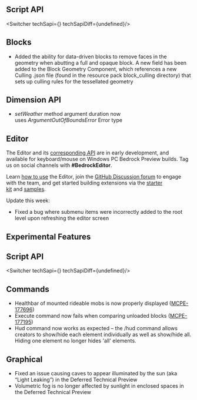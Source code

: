




## **Script API**

<Switcher techSapi={<TechSapiStable/>} techSapiDiff={undefined}/>

## **Blocks**

-   Added the ability for data-driven blocks to remove faces in the geometry when abutting a full and opaque block. A new field has been added to the Block Geometry Component, which references a new Culling .json file (found in the resource pack block\_culling directory) that sets up culling rules for the tessellated geometry 

## **Dimension API**

-   _setWeather_ method argument duration now uses _ArgumentOutOfBoundsError_ Error type

## **Editor**

The Editor and its [corresponding API](https://aka.ms/EditorAPI) are in early development, and available for keyboard/mouse on Windows PC Bedrock Preview builds. Tag us on social channels with **#BedrockEditor**.

Learn [how to use](https://www.aka.ms/LearnEditor) the Editor, join the [GitHub Discussion forum](https://github.com/Mojang/minecraft-editor/discussions) to engage with the team, and get started building extensions via the [starter kit](https://github.com/Mojang/minecraft-editor-extension-starter-kit) and [samples](https://github.com/Mojang/minecraft-editor-extension-samples).

Update this week:

-   Fixed a bug where submenu items were incorrectly added to the root level upon refreshing the editor screen




<h2 className="experimental_divider">Experimental Features</h2>





## **Script API**

<Switcher techSapi={<TechSapiExp/>} techSapiDiff={undefined}/>

## **Commands**

-   Healthbar of mounted rideable mobs is now properly displayed ([MCPE-177696](https://bugs.mojang.com/browse/MCPE-177696))
-   Execute command now fails when comparing unloaded blocks ([MCPE-177195](https://bugs.mojang.com/browse/MCPE-177195))
-   Hud command now works as expected – the /hud command allows creators to show/hide each element individually as well as show/hide all. Hiding one element no longer hides 'all' elements.

## **Graphical**

-   Fixed an issue causing caves to appear illuminated by the sun (aka “Light Leaking”) in the Deferred Technical Preview
-   Volumetric fog is no longer affected by sunlight in enclosed spaces in the Deferred Technical Preview